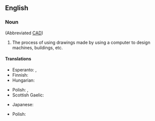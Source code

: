 ==English==

===Noun===
{{wikipedia}}
{{en-noun|head=[[computer]]-[[aided]] [[design]]|-}} (Abbreviated [[CAD]])

# The process of using drawings made by using a computer to design machines, buildings, etc.

====Translations====
{{trans-top|process of design using computers}}
* Esperanto: {{t|eo|perkomputila projektado}}, {{t|eo|perkomputila dezajnado}}
* Finnish: {{t|fi|[[tietokoneavusteinen]] [[suunnittelu]]}}
* Hungarian: {{t|hu|számítógéppel segített tervezés}}
{{trans-mid}}
* Polish: {{t|pl|projektowanie wspomagane komputerowo|n}}, {{t+|pl|CAD}}
* Scottish Gaelic: {{t|gd|dealbhadh la taic-choimpiutair|m}}
{{trans-bottom}}

{{checktrans-top}}
* Japanese: {{t|ja|計算機支援設計|tr=けいさんきしえんせっけい,keisanki-shien-sekkei}}
{{trans-mid}}
* Polish: {{t-check|pl|komputerowe wspomaganie projektowania}}
{{trans-bottom}}